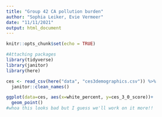 ```yaml
---
title: "Group 42 CA pollution burden"
author: "Sophia Leiker, Evie Vermeer"
date: "11/11/2021"
output: html_document
---
```


```r
knitr::opts_chunk$set(echo = TRUE)

#Attaching packages
library(tidyverse)
library(janitor)
library(here)
```

```r
ces <- read_csv(here("data", "ces3demographics.csv")) %>% 
  janitor::clean_names()
```

```r
ggplot(data=ces, aes(x=white_percent, y=ces_3_0_score))+
  geom_point()
#whoa this looks bad but I guess we'll work on it more!! 
```

